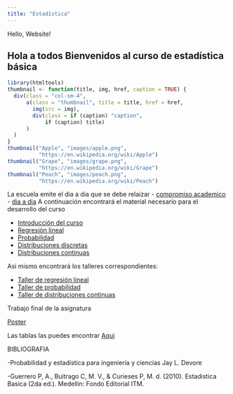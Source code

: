 ```yaml
---
title: "Estadística"
---
```


Hello, Website!

## Hola a todos Bienvenidos al curso de estadística básica
```r
library(htmltools)
thumbnail <- function(title, img, href, caption = TRUE) {
  div(class = "col-sm-4",
      a(class = "thumbnail", title = title, href = href,
        img(src = img),
        div(class = if (caption) "caption",
            if (caption) title)
      )
  )
}
thumbnail("Apple", "images/apple.png",
          "https://en.wikipedia.org/wiki/Apple")
thumbnail("Grape", "images/grape.png",
          "https://en.wikipedia.org/wiki/Grape")
thumbnail("Peach", "images/peach.png",
          "https://en.wikipedia.org/wiki/Peach")
```



La escuela emite el dia a dia que se debe relaizar 
- [compromiso academico](https://github.com/jtrochezg/repositoriodeprueba/blob/master/compromiso.pdf)
- [dia a dia](https://github.com/jtrochezg/repositoriodeprueba/blob/master/DIA-%20DIA_ESTADISTICA_BASICA_2017-2oficial%20adriana%20guerrero.pdf)
A continuación encontrará el material necesario para el desarrollo del curso

- [Introducción del curso](https://github.com/jtrochezg/repositoriodeprueba/blob/master/Presentaci%C3%B3n%20del%20curso%20estad%C3%ADstica%20basica2.pdf)
- [Regresión lineal](https://github.com/jtrochezg/repositoriodeprueba/blob/master/Regresi%C3%B3n%20lineal.pdf)
- [Probabilidad](https://github.com/jtrochezg/repositoriodeprueba/blob/master/Probabilidad.pdf)
- [Distribuciones discretas](https://github.com/jtrochezg/repositoriodeprueba/blob/master/ITM_VAD_EBX.pdf)
- [Distribuciones continuas](https://github.com/jtrochezg/repositoriodeprueba/blob/master/FUNCIONES%20DE%20DISTRIBUCI%C3%93N%20DE%20PROBABILIDAD%20CONTINUAS.pdf)


Asi mismo encontrará los talleres correspondientes:


- [Taller de regresión lineal](https://github.com/jtrochezg/repositoriodeprueba/blob/master/taller%20de%20regresi%C3%B3n%20lineal%20simple.pdf)
- [Taller de probabilidad](https://github.com/jtrochezg/repositoriodeprueba/blob/master/taller%20de%20probabilidad.pdf)
- [Taller de distribuciones continuas](https://github.com/jtrochezg/repositoriodeprueba/blob/master/taller%20de%20distribuciones%20continuas.pdf)

Trabajo final de la asignatura

[Poster](https://github.com/jtrochezg/repositoriodeprueba/blob/master/Poster%20de%20estad%C3%ADstica%20descriptiva.pdf)


Las tablas las puedes encontrar [Aqui](https://github.com/jtrochezg/repositoriodeprueba/blob/master/tabla%20de%20diferentes%20probabilidades.pdf)




BIBLIOGRAFIA



-Probabilidad y estadística para ingeniería y ciencias Jay L. Devore

-Guerrero P, A., Buitrago C, M. V., & Curieses P, M. d. (2010). Estadistica Basica (2da ed.). Medellin: Fondo Editorial ITM.




